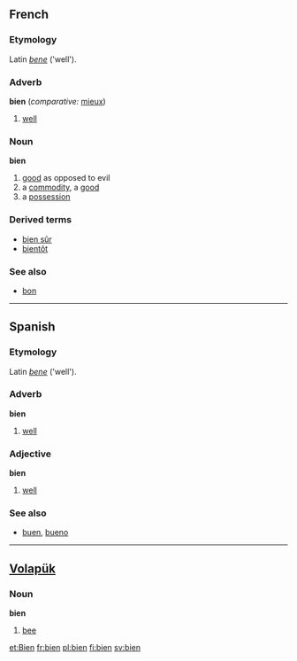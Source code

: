 ==French==
===Etymology===
Latin ''[[bene]]'' ('well').

===Adverb===
'''bien''' (''comparative:'' [[mieux]])

# [[well]]

===Noun===
'''bien''' {{m}}

# [[good]] as opposed to evil
# a [[commodity]], a [[good]]
# a [[possession]]

===Derived terms===
*[[bien sûr]]
*[[bientôt]]

===See also===
*[[bon]]


----
==Spanish==
===Etymology===
Latin ''[[bene]]'' ('well').

===Adverb===
'''bien'''

# [[well]]

===Adjective===
'''bien'''

# [[well]]

===See also===
*[[buen]], [[bueno]]

----
==[[Volapük]]== 
===Noun=== 
'''bien'''

# [[bee]]

[[et:Bien]]
[[fr:bien]]
[[pl:bien]]
[[fi:bien]]
[[sv:bien]]